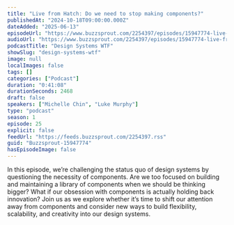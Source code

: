```yaml
---
title: "Live from Hatch: Do we need to stop making components?"
publishedAt: "2024-10-18T09:00:00.000Z"
dateAdded: "2025-06-13"
episodeUrl: "https://www.buzzsprout.com/2254397/episodes/15947774-live-from-hatch-do-we-need-to-stop-making-components.mp3"
audioUrl: "https://www.buzzsprout.com/2254397/episodes/15947774-live-from-hatch-do-we-need-to-stop-making-components.mp3"
podcastTitle: "Design Systems WTF"
showSlug: "design-systems-wtf"
image: null
localImages: false
tags: []
categories: ["Podcast"]
duration: "0:41:08"
durationSeconds: 2468
draft: false
speakers: ["Michelle Chin", "Luke Murphy"]
type: "podcast"
season: 1
episode: 25
explicit: false
feedUrl: "https://feeds.buzzsprout.com/2254397.rss"
guid: "Buzzsprout-15947774"
hasEpisodeImage: false
---
```

In this episode, we’re challenging the status quo of design systems by questioning the necessity of components. Are we too focused on building and maintaining a library of components when we should be thinking bigger? What if our obsession with components is actually holding back innovation? Join us as we explore whether it’s time to shift our attention away from components and consider new ways to build flexibility, scalability, and creativity into our design systems.
